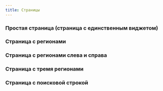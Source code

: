 ```yaml
---
title: Страницы
---
```



### Простая страница (страница с единственным виджетом)
<Sandbox height={200} projectId="uxcomponents_pages_simple_page" showHeader />

### Страница с регионами
<Sandbox height={350} projectId="uxcomponents_pages_simple_regions" showHeader />

### Страница с регионами слева и справа
<Sandbox height={350} projectId="uxcomponents_pages_left_right_regions" showHeader />

### Страница с тремя регионами
<Sandbox projectId="uxcomponents_pages_three_regions" showHeader />

### Страница с поисковой строкой
<Sandbox projectId="uxcomponents_pages_search" showHeader />
